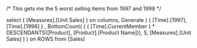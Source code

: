 /* This gets me the 5 worst selling items from 1997 and 1998 */

select
{ [Measures].[Unit Sales] } on columns, 
Generate (
	{ [Time].[1997], [Time].[1998] }
	,
	BottomCount(
		( { [Time].CurrentMember } * DESCENDANTS([Product], [Product].[Product Name])),
		5,
		[Measures].[Unit Sales] )
)
  on ROWS
from [Sales]